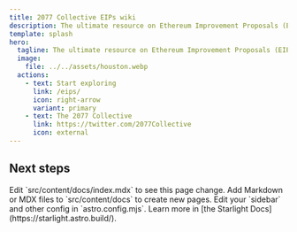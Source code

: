 ```yaml
---
title: 2077 Collective EIPs wiki
description: The ultimate resource on Ethereum Improvement Proposals (EIPs) for research nerds.
template: splash
hero:
  tagline: The ultimate resource on Ethereum Improvement Proposals (EIPs) for research nerds.
  image:
    file: ../../assets/houston.webp
  actions:
    - text: Start exploring
      link: /eips/
      icon: right-arrow
      variant: primary
    - text: The 2077 Collective
      link: https://twitter.com/2077Collective
      icon: external
---
```



## Next steps

<CardGrid stagger>
	<Card title="Update content" icon="pencil">
		Edit `src/content/docs/index.mdx` to see this page change.
	</Card>
	<Card title="Add new content" icon="add-document">
		Add Markdown or MDX files to `src/content/docs` to create new pages.
	</Card>
	<Card title="Configure your site" icon="setting">
		Edit your `sidebar` and other config in `astro.config.mjs`.
	</Card>
	<Card title="Read the docs" icon="open-book">
		Learn more in [the Starlight Docs](https://starlight.astro.build/).
	</Card>
</CardGrid>
